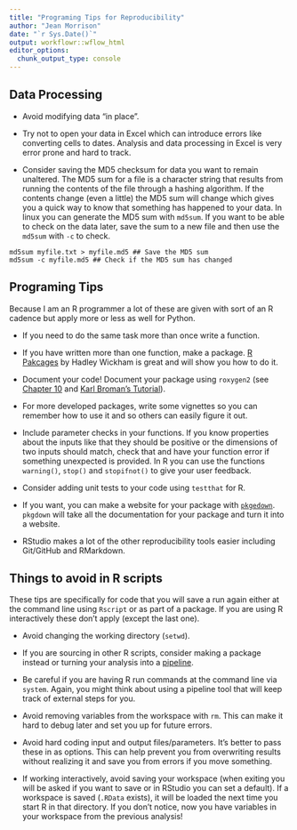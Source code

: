 ```yaml
---
title: "Programing Tips for Reproducibility"
author: "Jean Morrison"
date: "`r Sys.Date()`"
output: workflowr::wflow_html
editor_options:
  chunk_output_type: console
---
```


## Data Processing

+ Avoid modifying data "in place".

+ Try not to open your data in Excel which can introduce errors like converting cells to dates. Analysis and data processing in Excel is very error prone and hard to track. 

+ Consider saving the MD5 checksum for data you want to remain unaltered. The MD5 sum for a file is a character string that results from running the contents of the file through a hashing algorithm. If the contents change (even a little) the MD5 sum will change which gives you a quick way to know that something 
has happened to your data. In linux you can generate the MD5 sum with `md5sum`. If you want to be able to check on the data later, save the sum to a new file and then use the `md5sum` with `-c` to check. 

```
md5sum myfile.txt > myfile.md5 ## Save the MD5 sum
md5sum -c myfile.md5 ## Check if the MD5 sum has changed
```

## Programing Tips 


Because I am an R programmer a lot of these are given with sort of an R cadence but apply more or less as well for Python.

+ If you need to do the same task more than once write a function.

+ If you have written more than one function, make a package. [R Pakcages](https://r-pkgs.org/) by Hadley Wickham is great and will show you how to do it.

+ Document your code! Document your package using `roxygen2` (see [Chapter 10](https://r-pkgs.org/man.html) and [Karl Broman's Tutorial](https://kbroman.org/pkg_primer/pages/docs.html)). 

+ For more developed packages, write some vignettes so you can remember how to use it and so others can easily figure it out. 

+ Include parameter checks in your functions. If you know properties about the inputs like that they should be positive or the dimensions of two inputs should match, check that and have your function error if something unexpected is provided. In R you can use the functions `warning()`, `stop()` and `stopifnot()` to give your user feedback. 

+ Consider adding unit tests to your code using `testthat` for R. 

+ If you want, you can make a website for your package with [`pkgedown`](https://pkgdown.r-lib.org/articles/pkgdown.html). `pkgdown` will take all the documentation for your package and turn it into a website. 

+ RStudio makes a lot of the other reproducibility tools easier including Git/GitHub and RMarkdown. 

## Things to avoid in R scripts

These tips are specifically for code that you will save a run again either at the command line using `Rscript` or as part of a package. If you are using R interactively these don't apply (except the last one).

+ Avoid changing the working directory (`setwd`).

+ If you are sourcing in other R scripts, consider making a package instead or turning your analysis into a [pipeline](pipelines.html).

+ Be careful if you are having R run commands at the command line via `system`. Again, you might think about using a pipeline tool that will keep track of external steps for you. 

+ Avoid removing variables from the workspace with `rm`. This can make it hard to debug later and set you up for future errors. 

+ Avoid hard coding input and output files/parameters. It's better to pass these in as options.  This can help prevent you from overwriting results without realizing it and save you from errors if you move something. 

+ If working interactively, avoid saving your workspace (when exiting you will be asked if you want to save or in RStudio you can set a default). If a workspace is saved (`.RData` exists), it will be loaded the next time you start R in that directory. If you don't notice, now you have variables in your workspace from the previous analysis!

